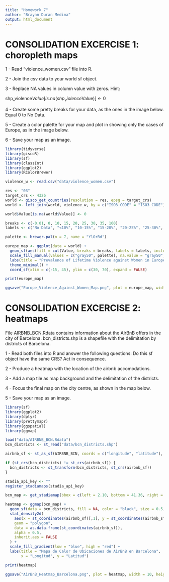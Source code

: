 ```yaml
---
title: "Homework 7"
author: "Brayan Duran Medina"
output: html_document
---
```


# CONSOLIDATION EXCERCISE 1: choropleth maps

1 - Read “violence_women.csv” file into R.

2 - Join the csv data to your world sf object.

3 - Replace NA values in column value with zeros. Hint:

shp_violence$Value[is.na(shp_violence$Value)] <- 0

4 - Create some pretty breaks for your data, as the ones in the image below. Equal 0 to No Data.

5 - Create a color palette for your map and plot in showing only the cases of Europe, as in the image below.

6 - Save your map as an image.

```r
library(tidyverse)
library(giscoR)
library(sf)
library(classInt)
library(ggplot2)
library(RColorBrewer)

violence_w <- read.csv("data/violence_women.csv")

res <- "03"
target_crs <- 4326
world <- gisco_get_countries(resolution = res, epsg = target_crs)
world <- left_join(world, violence_w, by = c("ISO3_CODE" = "ISO3_CODE"))

world$Value[is.na(world$Value)] <- 0

breaks <- c(-0.01, 0, 10, 15, 20, 25, 30, 35, 100)
labels <- c("No Data", "<10%", "10-15%", "15-20%", "20-25%", "25-30%", "30-35%", ">35%")

palette <- brewer.pal(n = 7, name = "YlOrRd")

europe_map <- ggplot(data = world) +
  geom_sf(aes(fill = cut(Value, breaks = breaks, labels = labels, include.lowest = TRUE)), color = "black") +
  scale_fill_manual(values = c("gray50", palette), na.value = "gray50", name = "Violence against Women") +
  labs(title = "Prevalence of Lifetime Violence against Women in Europe 2020", subtitle = "Data Source: violence_women.csv") +
  theme_minimal() +
  coord_sf(xlim = c(-15, 45), ylim = c(30, 70), expand = FALSE)

print(europe_map)

ggsave("Europe_Violence_Against_Women_Map.png", plot = europe_map, width = 10, height = 10)
```

# CONSOLIDATION EXCERCISE 2: heatmaps

File AIRBNB_BCN.Rdata contains information about the AirBnB offers in the city of Barcelona. bcn_districts.shp is a shapefile with the delimitation by districts of Barcelona.

1 - Read both files into R and answer the following questions: Do this sf object have the same CRS? Act in consequence.

2 - Produce a heatmap with the location of the airbnb accomodations.

3 - Add a map tile as map background and the delimitation of the districts.

4 - Focus the final map on the city centre, as shown in the map below.

5 - Save your map as an image.

```r
library(sf)
library(ggplot2)
library(dplyr)
library(prettymapr)
library(ggspatial)
library(ggmap)

load("data/AIRBNB_BCN.Rdata")
bcn_districts <- st_read("data/bcn_districts.shp")

airbnb_sf <- st_as_sf(AIRBNB_BCN, coords = c("longitude", "latitude"), crs = 4326)

if (st_crs(bcn_districts) != st_crs(airbnb_sf)) {
  bcn_districts <- st_transform(bcn_districts, st_crs(airbnb_sf))
}

stadia_api_key <- ""
register_stadiamaps(stadia_api_key)

bcn_map <- get_stadiamap(bbox = c(left = 2.10, bottom = 41.36, right = 2.25, top = 41.43), zoom = 13, maptype = "stamen_toner_lite")

heatmap <- ggmap(bcn_map) +
  geom_sf(data = bcn_districts, fill = NA, color = "black", size = 0.5, inherit.aes = FALSE) +
  stat_density2d(
    aes(x = st_coordinates(airbnb_sf)[,1], y = st_coordinates(airbnb_sf)[,2], fill = ..level..),
    geom = "polygon",
    data = as.data.frame(st_coordinates(airbnb_sf)),
    alpha = 0.5,
    inherit.aes = FALSE
  ) +
  scale_fill_gradient(low = "blue", high = "red") +
  labs(title = "Mapa de Calor de Ubicaciones de AirBnB en Barcelona",
       x = "Longitud", y = "Latitud")

print(heatmap)

ggsave("AirBnB_Heatmap_Barcelona.png", plot = heatmap, width = 10, height = 8)

```